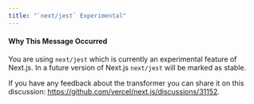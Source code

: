 ```yaml
---
title: "`next/jest` Experimental"
---
```


#### Why This Message Occurred

You are using `next/jest` which is currently an experimental feature of Next.js. In a future version of Next.js `next/jest` will be marked as stable.

If you have any feedback about the transformer you can share it on this discussion: https://github.com/vercel/next.js/discussions/31152.
